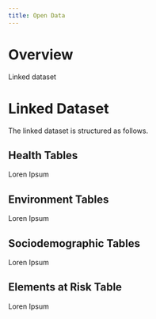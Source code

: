 ```yaml
---
title: Open Data
---
```



# Overview

Linked dataset

# Linked Dataset

The linked dataset is structured as follows.

## Health Tables

Loren Ipsum

## Environment Tables

Loren Ipsum

## Sociodemographic Tables

Loren Ipsum

## Elements at Risk Table
 Loren Ipsum